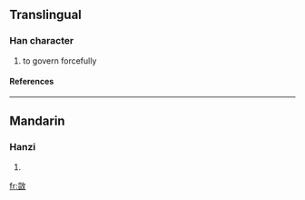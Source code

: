 ==Translingual==
===Han character===
{{Han char|rn=66|rad=攴|as=10|sn=14|four=2814<sub>0</sub>|canj=山廿人大 (UTOK)}}
# to govern forcefully
====References====
{{Han ref|kx=0474.401|hdz=21472.051|uh=6573|ud=25971|bh=E1F4|bd=57844}}

----
==Mandarin==
===Hanzi===
{{cmn-hanzi|pin=[[ái]] ([[ai2]])|wg=ai<sup>2</sup>}}
# {{defn|Mandarin}}

[[fr:敳]]